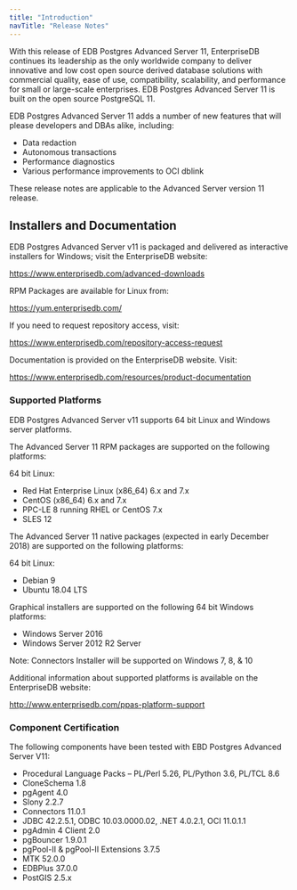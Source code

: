 ---
title: "Introduction"
navTitle: "Release Notes"
---

<div id="introduction" class="registered_link"></div>

With this release of EDB Postgres Advanced Server 11, EnterpriseDB continues its leadership as the only worldwide company to deliver innovative and low cost open source derived database solutions with commercial quality, ease of use, compatibility, scalability, and performance for small or large-scale enterprises. EDB Postgres Advanced Server 11 is built on the open source PostgreSQL 11.

EDB Postgres Advanced Server 11 adds a number of new features that will please developers and DBAs alike, including:

- Data redaction
- Autonomous transactions
- Performance diagnostics
- Various performance improvements to OCI dblink

These release notes are applicable to the Advanced Server version 11 release.

## Installers and Documentation

EDB Postgres Advanced Server v11 is packaged and delivered as interactive installers for Windows; visit the EnterpriseDB website:

https://www.enterprisedb.com/advanced-downloads

RPM Packages are available for Linux from:

https://yum.enterprisedb.com/

If you need to request repository access, visit:

https://www.enterprisedb.com/repository-access-request

Documentation is provided on the EnterpriseDB website. Visit:

https://www.enterprisedb.com/resources/product-documentation

### Supported Platforms

EDB Postgres Advanced Server v11 supports 64 bit Linux and Windows server platforms.

The Advanced Server 11 RPM packages are supported on the following platforms:

64 bit Linux:

- Red Hat Enterprise Linux (x86_64) 6.x and 7.x
- CentOS (x86_64) 6.x and 7.x
- PPC-LE 8 running RHEL or CentOS 7.x
- SLES 12

The Advanced Server 11 native packages (expected in early December 2018) are supported on the following platforms:

64 bit Linux:

- Debian 9
- Ubuntu 18.04 LTS

Graphical installers are supported on the following 64 bit Windows platforms:

- Windows Server 2016
- Windows Server 2012 R2 Server

Note: Connectors Installer will be supported on Windows 7, 8, & 10

Additional information about supported platforms is available on the EnterpriseDB website:

http://www.enterprisedb.com/ppas-platform-support

###  Component Certification

The following components have been tested with EBD Postgres Advanced Server V11:

- Procedural Language Packs – PL/Perl 5.26, PL/Python 3.6, PL/TCL 8.6
- CloneSchema 1.8
- pgAgent 4.0
- Slony 2.2.7
- Connectors 11.0.1
- JDBC 42.2.5.1, ODBC 10.03.0000.02, .NET 4.0.2.1, OCI 11.0.1.1
- pgAdmin 4 Client 2.0
- pgBouncer 1.9.0.1
- pgPool-II & pgPool-II Extensions 3.7.5
- MTK 52.0.0
- EDBPlus 37.0.0
- PostGIS 2.5.x